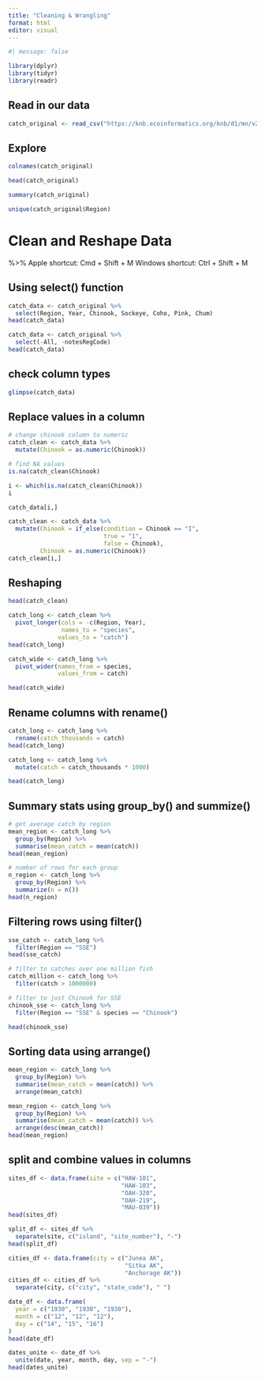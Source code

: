 ```yaml
---
title: "Cleaning & Wrangling"
format: html
editor: visual
---
```


```r
#| message: false

library(dplyr)
library(tidyr)
library(readr)
```

## Read in our data

```r

catch_original <- read_csv("https://knb.ecoinformatics.org/knb/d1/mn/v2/object/df35b.302.1")
```

## Explore

```r
colnames(catch_original)

head(catch_original)

summary(catch_original)

unique(catch_original$Region)
```

# Clean and Reshape Data

%\>% Apple shortcut: Cmd + Shift + M Windows shortcut: Ctrl + Shift + M

## Using select() function

```r
catch_data <- catch_original %>% 
  select(Region, Year, Chinook, Sockeye, Coho, Pink, Chum)
head(catch_data)

catch_data <- catch_original %>% 
  select(-All, -notesRegCode)
head(catch_data)
```

## check column types

```r
glimpse(catch_data)
```

## Replace values in a column

```r
# change chinook column to numeric
catch_clean <- catch_data %>% 
  mutate(Chinook = as.numeric(Chinook))
```

```r
# find NA values
is.na(catch_clean$Chinook)

i <- which(is.na(catch_clean$Chinook))
i

catch_data[i,]

catch_clean <- catch_data %>% 
  mutate(Chinook = if_else(condition = Chinook == "I",
                           true = "1",
                           false = Chinook),
         Chinook = as.numeric(Chinook))
catch_clean[i,]

```

## Reshaping

```r
head(catch_clean)

catch_long <- catch_clean %>% 
  pivot_longer(cols = -c(Region, Year),
               names_to = "species",
              values_to = "catch")
head(catch_long)

```

```r
catch_wide <- catch_long %>% 
  pivot_wider(names_from = species,
              values_from = catch)

head(catch_wide)
```

## Rename columns with rename()

```r
catch_long <- catch_long %>%
  rename(catch_thousands = catch)
head(catch_long)

```

```r
catch_long <- catch_long %>% 
  mutate(catch = catch_thousands * 1000)

head(catch_long)
```

## Summary stats using group_by() and summize()

```r
# get average catch by region
mean_region <- catch_long %>% 
  group_by(Region) %>% 
  summarise(mean_catch = mean(catch))
head(mean_region)

```

```r
# number of rows for each group
n_region <- catch_long %>% 
  group_by(Region) %>% 
  summarize(n = n())
head(n_region)

```

## Filtering rows using filter()

```r
sse_catch <- catch_long %>% 
  filter(Region == "SSE")
head(sse_catch)
```

```r
# filter to catches over one million fish
catch_million <- catch_long %>% 
  filter(catch > 1000000)

# filter to just Chinook for SSE
chinook_sse <- catch_long %>% 
  filter(Region == "SSE" & species == "Chinook")

head(chinook_sse)
```

## Sorting data using arrange()

```r
mean_region <- catch_long %>% 
  group_by(Region) %>% 
  summarise(mean_catch = mean(catch)) %>% 
  arrange(mean_catch)

mean_region <- catch_long %>% 
  group_by(Region) %>% 
  summarise(mean_catch = mean(catch)) %>% 
  arrange(desc(mean_catch))
head(mean_region)

```

## split and combine values in columns

```r
sites_df <- data.frame(site = c("HAW-101",
                                "HAW-103",
                                "OAH-320",
                                "OAH-219",
                                "MAU-039"))
head(sites_df)

split_df <- sites_df %>% 
  separate(site, c("island", "site_number"), "-")
head(split_df)

```

```r
cities_df <- data.frame(city = c("Junea AK",
                                 "Sitka AK",
                                 "Anchorage AK"))
cities_df <- cities_df %>% 
  separate(city, c("city", "state_code"), " ")

```

```r
date_df <- data.frame(
  year = c("1930", "1930", "1930"),
  month = c("12", "12", "12"),
  day = c("14", "15", "16")
)
head(date_df)

dates_unite <- date_df %>% 
  unite(date, year, month, day, sep = "-")
head(dates_unite)

```
